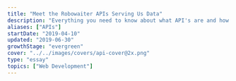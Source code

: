 ```yaml
---
title: "Meet the Robowaiter APIs Serving Us Data"
description: "Everything you need to know about what API's are and how they work"
aliases: ["APIs"]
startDate: "2019-04-10"
updated: "2019-06-30"
growthStage: "evergreen"
cover: "../../images/covers/api-cover@2x.png"
type: "essay"
topics: ["Web Development"]
---
```



<RemoteImage
	src="https://res.cloudinary.com/dxj9qr5gj/image/upload/c_scale,f_auto,q_auto:good,w_1200/v1632316063/maggieappleton.com/essays/api/API_0_aso5nn.png"
	alt="Wtf is an API?"
/>

<RemoteImage
	src="https://res.cloudinary.com/dxj9qr5gj/image/upload/c_scale,f_auto,q_auto:good,w_1200/v1632316064/maggieappleton.com/essays/api/API_1_ga5ihc.png"
	alt="An API is an applicaiton programming interface – a system that allows one programme to chat to another"
/>

<RemoteImage
	src="https://res.cloudinary.com/dxj9qr5gj/image/upload/c_scale,f_auto,q_auto:good,w_1200/v1632316062/maggieappleton.com/essays/api/API_2_leiumd.png"
	alt="Just like humans interact with a programme through a user interface, a programme interface interacts with other programmes"
/>

<RemoteImage
	src="https://res.cloudinary.com/dxj9qr5gj/image/upload/c_scale,f_auto,q_auto:good,w_1200/v1632316064/maggieappleton.com/essays/api/API_3_arxipz.png"
	alt="APIs that connect two programmes across the internet are called web APIs. They're just like tiny robowaiters bringing you data from acorss the web"
/>

<RemoteImage
	src="https://res.cloudinary.com/dxj9qr5gj/image/upload/c_scale,f_auto,q_auto:good,w_1200/v1632316062/maggieappleton.com/essays/api/API_4_xya7av.png"
	alt="Each API waiter has a menu of options that tells you want kind of data you can order. You tell the waiter what data you want and they dash off to fetch it for you"
/>

<RemoteImage
	src="https://res.cloudinary.com/dxj9qr5gj/image/upload/c_scale,f_auto,q_auto:good,w_1200/v1632316062/maggieappleton.com/essays/api/API_6_fsjh6d.png"
	alt="If you want to add YouTube videos to your website, you'd need to read the YouTube API docs, then add a line of code to your website that nicely asked the YouTube waiter to deliver you the video data"
/>
